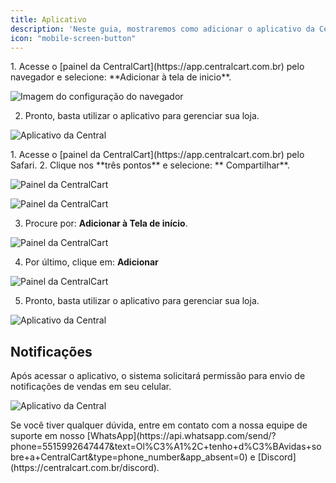 ```yaml
---
title: Aplicativo
description: 'Neste guia, mostraremos como adicionar o aplicativo da CentralCart em seu celular.'
icon: "mobile-screen-button"
---
```


<Tabs>
  <Tab title="Android">
1. Acesse o [painel da CentralCart](https://app.centralcart.com.br) pelo navegador e selecione: **Adicionar à tela de inicio**.

<img
  className="block"
  src="/images/shared/config-android.png"
  alt="Imagem do configuração do navegador"
/>

2. Pronto, basta utilizar o aplicativo para gerenciar sua loja.

<img
  className="block"
  src="/images/shared/app-android.png"
  alt="Aplicativo da Central"
/>
  </Tab>

  <Tab title="IOS">
1. Acesse o [painel da CentralCart](https://app.centralcart.com.br) pelo Safari.
2. Clique nos **três pontos** e selecione: **<Icon icon="arrow-up-from-square" iconType="solid" color ="#fdfdfdff" size={20} /> Compartilhar**.

<img
  className="block"
  src="/images/shared/ios-1.png"
  alt="Painel da CentralCart"
/>

<img
  className="block"
  src="/images/shared/ios-2.png"
  alt="Painel da CentralCart"
/>

3. Procure por: **Adicionar à Tela de início**.

<img
  className="block"
  src="/images/shared/ios-3.png"
  alt="Painel da CentralCart"
/>

4. Por último, clique em: **Adicionar**

<img
  className="block"
  src="/images/shared/ios-4.png"
  alt="Painel da CentralCart"
/>

5. Pronto, basta utilizar o aplicativo para gerenciar sua loja.

<img
  className="block"
  src="/images/shared/app.png"
  alt="Aplicativo da Central"
/>
  </Tab>
</Tabs>

## Notificações

Após acessar o aplicativo, o sistema solicitará permissão para envio de notificações de vendas em seu celular.

<img
  className="block"
  src="/images/shared/noti.png"
  alt="Aplicativo da Central"
/>

<Check>
Se você tiver qualquer dúvida, entre em contato com a nossa equipe de suporte
em nosso [WhatsApp](https://api.whatsapp.com/send/?phone=5515992647447&text=Ol%C3%A1%2C+tenho+d%C3%BAvidas+sobre+a+CentralCart&type=phone_number&app_absent=0) 
e [Discord](https://centralcart.com.br/discord).
</Check>

